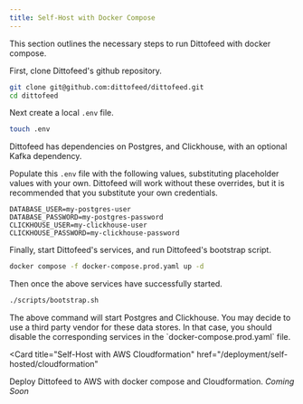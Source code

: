 ```yaml
---
title: Self-Host with Docker Compose
---
```


This section outlines the necessary steps to run Dittofeed with docker compose.

First, clone Dittofeed's github repository.

```bash
git clone git@github.com:dittofeed/dittofeed.git
cd dittofeed
```

Next create a local `.env` file.

```bash
touch .env
```

Dittofeed has dependencies on Postgres, and Clickhouse, with an optional Kafka dependency.

Populate this `.env` file with the following values, substituting placeholder values with your own. Dittofeed will work without these overrides, but it is recommended that you substitute your own credentials.

```properties .env
DATABASE_USER=my-postgres-user
DATABASE_PASSWORD=my-postgres-password
CLICKHOUSE_USER=my-clickhouse-user
CLICKHOUSE_PASSWORD=my-clickhouse-password
```

Finally, start Dittofeed's services, and run Dittofeed's bootstrap script.

```bash
docker compose -f docker-compose.prod.yaml up -d
```

Then once the above services have successfully started.

```bash
./scripts/bootstrap.sh
```

<Warning>
  The above command will start Postgres and Clickhouse. You
  may decide to use a third party vendor for these data stores. In that case,
  you should disable the corresponding services in the
  `docker-compose.prod.yaml` file.
</Warning>

<Card
  title="Self-Host with AWS Cloudformation"
  href="/deployment/self-hosted/cloudformation"
>
  Deploy Dittofeed to AWS with docker compose and Cloudformation. *Coming Soon*
</Card>
